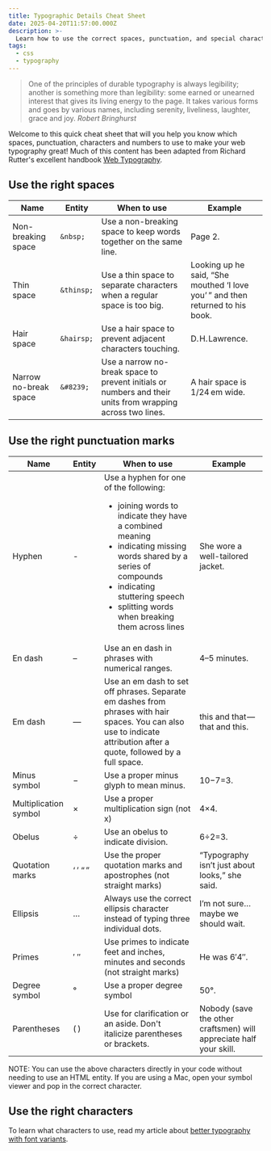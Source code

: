 ```yaml
---
title: Typographic Details Cheat Sheet
date: 2025-04-20T11:57:00.000Z
description: >-
  Learn how to use the correct spaces, punctuation, and special characters to create precise, elegant web typography.
tags:
  - css
  - typography
---
```

> One of the principles of durable typography is always legibility; another is something more than legibility: some earned or unearned interest that gives its living energy to the page. It takes various forms and goes by various names, including serenity, liveliness, laughter, grace and joy.
> <cite>Robert Bringhurst</cite>

Welcome to this quick cheat sheet that will you help you know which spaces, punctuation, characters and numbers to use to make your web typography great! Much of this content has been adapted from Richard Rutter's excellent handbook [Web Typography](https://book.webtypography.net/).

## Use the right spaces

| Name | Entity | When to use | Example |
| -------- | ------- | ------- | ------- |
| Non-breaking space | `&nbsp;` | Use a non-breaking space to keep words together on the same line. | Page&nbsp;2. |
| Thin space | `&thinsp;` | Use a thin space to separate characters when a regular space is too big. | Looking up he said, “She mouthed ‘I love you’&thinsp;” and then returned to his book. |
| Hair space | `&hairsp;` | Use a hair space to prevent adjacent characters touching. | D.&hairsp;H.&hairsp;Lawrence. |
| Narrow no-break space | `&#8239;` | Use a narrow no-break space to prevent initials or numbers and their units from wrapping across two lines. | A hair space is 1/24&#8239;em wide. |

## Use the right punctuation marks

| Name | Entity | When to use | Example |
| -------- | ------- | ------- | ------- |
| Hyphen | - | Use a hyphen for one of the following:<ul><li>joining words to indicate they have a combined meaning</li><li>indicating missing words shared by a series of compounds</li><li>indicating stuttering speech</li><li>splitting words when breaking them across lines</li></ul> | She wore a well-tailored jacket. |
| En dash | – | Use an en dash in phrases with numerical ranges. | 4–5 minutes. |
| Em dash | — | Use an em dash to set off phrases. Separate em dashes from phrases with hair spaces. You can also use to indicate attribution after a quote, followed by a full space. | this and that&hairsp;—&hairsp;that and this. |
| Minus symbol | − | Use a proper minus glyph to mean minus. | 10−7=3. |
| Multiplication symbol | × | Use a proper multiplication sign (not x) | 4×4. |
| Obelus | ÷ | Use an obelus to indicate division. | 6÷2=3. |
| Quotation marks | ‘&thinsp;’ “&thinsp;” | Use the proper quotation marks and apostrophes (not straight marks) | “Typography isn’t just about looks,” she said. |
| Ellipsis | … | Always use the correct ellipsis character instead of typing three individual dots. | I’m not sure… maybe we should wait. |
| Primes | ′ ″ | Use primes to indicate feet and inches, minutes and seconds (not straight marks) | He was 6′4″. |
| Degree symbol | ° | Use a proper degree symbol | 50°. |
| Parentheses | (&thinsp;) | Use for clarification or an aside. Don't italicize parentheses or brackets. | Nobody (save the other craftsmen) will appreciate half your skill. |

<p className="text-base text-neutral-400"><span className="small-caps">NOTE</span>: You can use the above characters directly in your code without needing to use an HTML entity. If you are using a Mac, open your symbol viewer and pop in the correct character.</p>

## Use the right characters

To learn what characters to use, read my article about [better typography with font variants](/blog/better-typography-with-font-variants).